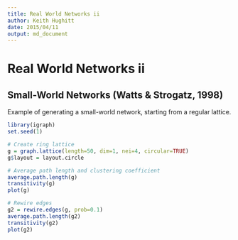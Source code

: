 ```yaml
---
title: Real World Networks ii
author: Keith Hughitt
date: 2015/04/11
output: md_document
---
```


Real World Networks ii
======================

Small-World Networks (Watts & Strogatz, 1998)
---------------------------------------------

Example of generating a small-world network, starting from a regular lattice.

```r
library(igraph)
set.seed(1)

# Create ring lattice
g = graph.lattice(length=50, dim=1, nei=4, circular=TRUE)
g$layout = layout.circle

# Average path length and clustering coefficient
average.path.length(g)
transitivity(g)
plot(g)

# Rewire edges
g2 = rewire.edges(g, prob=0.1)
average.path.length(g2)
transitivity(g2)
plot(g2)
```

